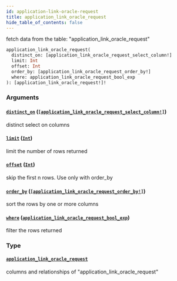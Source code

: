 ```yaml
---
id: application-link-oracle-request
title: application_link_oracle_request
hide_table_of_contents: false
---
```


fetch data from the table: "application_link_oracle_request"

```graphql
application_link_oracle_request(
  distinct_on: [application_link_oracle_request_select_column!]
  limit: Int
  offset: Int
  order_by: [application_link_oracle_request_order_by!]
  where: application_link_oracle_request_bool_exp
): [application_link_oracle_request!]!
```

### Arguments

#### [`distinct_on`](#) ([`[application_link_oracle_request_select_column!]`](../enums/application-link-oracle-request-select-column))

distinct select on columns

#### [`limit`](#) ([`Int`](../scalars/int))

limit the number of rows returned

#### [`offset`](#) ([`Int`](../scalars/int))

skip the first n rows. Use only with order_by

#### [`order_by`](#) ([`[application_link_oracle_request_order_by!]`](../inputs/application-link-oracle-request-order-by))

sort the rows by one or more columns

#### [`where`](#) ([`application_link_oracle_request_bool_exp`](../inputs/application-link-oracle-request-bool-exp))

filter the rows returned

### Type

#### [`application_link_oracle_request`](../objects/application-link-oracle-request)

columns and relationships of "application_link_oracle_request"
